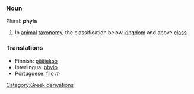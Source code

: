 ===Noun===
Plural: '''phyla'''
#In [[animal]] [[taxonomy]], the classification below [[kingdom]] and above [[class]].

=== Translations ===
*Finnish: [[pääjakso]]
*Interlingua: [[phylo]]
*Portuguese: [[filo]] ''m''
[[Category:Greek derivations]]